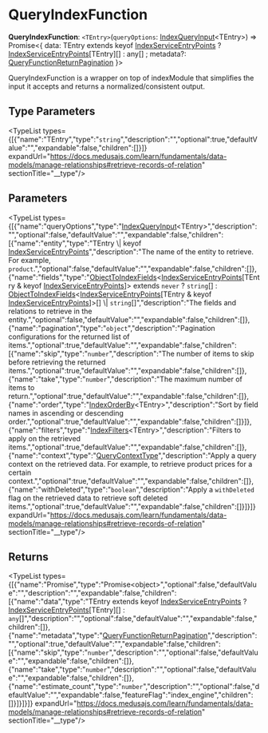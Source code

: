 
# QueryIndexFunction

 **QueryIndexFunction**: `<TEntry>`(`queryOptions`: [IndexQueryInput](../../../IndexTypes/types/types.IndexTypes.IndexQueryInput/page.mdx)&#60;TEntry&#62;) => Promise&#60;&#123; data: TEntry extends keyof [IndexServiceEntryPoints](../../../IndexTypes/interfaces/types.IndexTypes.IndexServiceEntryPoints/page.mdx) ? [IndexServiceEntryPoints](../../../IndexTypes/interfaces/types.IndexTypes.IndexServiceEntryPoints/page.mdx)[TEntry][] : any[] ; metadata?: [QueryFunctionReturnPagination](../../../IndexTypes/types/types.IndexTypes.QueryFunctionReturnPagination/page.mdx)  &#125;&#62;

QueryIndexFunction is a wrapper on top of indexModule
that simplifies the input it accepts and returns
a normalized/consistent output.

## Type Parameters

<TypeList types={[{"name":"TEntry","type":"`string`","description":"","optional":true,"defaultValue":"","expandable":false,"children":[]}]} expandUrl="https://docs.medusajs.com/learn/fundamentals/data-models/manage-relationships#retrieve-records-of-relation" sectionTitle="__type"/>

## Parameters

<TypeList types={[{"name":"queryOptions","type":"[IndexQueryInput](../../../IndexTypes/types/types.IndexTypes.IndexQueryInput/page.mdx)&#60;TEntry&#62;","description":"","optional":false,"defaultValue":"","expandable":false,"children":[{"name":"entity","type":"TEntry \\| keyof [IndexServiceEntryPoints](../../../IndexTypes/interfaces/types.IndexTypes.IndexServiceEntryPoints/page.mdx)","description":"The name of the entity to retrieve. For example, `product`.","optional":false,"defaultValue":"","expandable":false,"children":[]},{"name":"fields","type":"[ObjectToIndexFields](../../../IndexTypes/types/types.IndexTypes.ObjectToIndexFields/page.mdx)&#60;[IndexServiceEntryPoints](../../../IndexTypes/interfaces/types.IndexTypes.IndexServiceEntryPoints/page.mdx)[TEntry & keyof [IndexServiceEntryPoints](../../../IndexTypes/interfaces/types.IndexTypes.IndexServiceEntryPoints/page.mdx)]&#62; extends `never` ? `string`[] : [ObjectToIndexFields](../../../IndexTypes/types/types.IndexTypes.ObjectToIndexFields/page.mdx)&#60;[IndexServiceEntryPoints](../../../IndexTypes/interfaces/types.IndexTypes.IndexServiceEntryPoints/page.mdx)[TEntry & keyof [IndexServiceEntryPoints](../../../IndexTypes/interfaces/types.IndexTypes.IndexServiceEntryPoints/page.mdx)]&#62;[] \\| `string`[]","description":"The fields and relations to retrieve in the entity.","optional":false,"defaultValue":"","expandable":false,"children":[]},{"name":"pagination","type":"`object`","description":"Pagination configurations for the returned list of items.","optional":true,"defaultValue":"","expandable":false,"children":[{"name":"skip","type":"`number`","description":"The number of items to skip before retrieving the returned items.","optional":true,"defaultValue":"","expandable":false,"children":[]},{"name":"take","type":"`number`","description":"The maximum number of items to return.","optional":true,"defaultValue":"","expandable":false,"children":[]},{"name":"order","type":"[IndexOrderBy](../../../IndexTypes/types/types.IndexTypes.IndexOrderBy/page.mdx)&#60;TEntry&#62;","description":"Sort by field names in ascending or descending order.","optional":true,"defaultValue":"","expandable":false,"children":[]}]},{"name":"filters","type":"[IndexFilters](../../../IndexTypes/types/types.IndexTypes.IndexFilters/page.mdx)&#60;TEntry&#62;","description":"Filters to apply on the retrieved items.","optional":true,"defaultValue":"","expandable":false,"children":[]},{"name":"context","type":"[QueryContextType](../../../CommonTypes/types/types.CommonTypes.QueryContextType/page.mdx)","description":"Apply a query context on the retrieved data. For example, to retrieve product prices for a certain context.","optional":true,"defaultValue":"","expandable":false,"children":[]},{"name":"withDeleted","type":"`boolean`","description":"Apply a `withDeleted` flag on the retrieved data to retrieve soft deleted items.","optional":true,"defaultValue":"","expandable":false,"children":[]}]}]} expandUrl="https://docs.medusajs.com/learn/fundamentals/data-models/manage-relationships#retrieve-records-of-relation" sectionTitle="__type"/>

## Returns

<TypeList types={[{"name":"Promise","type":"Promise&#60;object&#62;","optional":false,"defaultValue":"","description":"","expandable":false,"children":[{"name":"data","type":"TEntry extends keyof [IndexServiceEntryPoints](../../../IndexTypes/interfaces/types.IndexTypes.IndexServiceEntryPoints/page.mdx) ? [IndexServiceEntryPoints](../../../IndexTypes/interfaces/types.IndexTypes.IndexServiceEntryPoints/page.mdx)[TEntry][] : `any`[]","description":"","optional":false,"defaultValue":"","expandable":false,"children":[]},{"name":"metadata","type":"[QueryFunctionReturnPagination](../../../IndexTypes/types/types.IndexTypes.QueryFunctionReturnPagination/page.mdx)","description":"","optional":true,"defaultValue":"","expandable":false,"children":[{"name":"skip","type":"`number`","description":"","optional":false,"defaultValue":"","expandable":false,"children":[]},{"name":"take","type":"`number`","description":"","optional":false,"defaultValue":"","expandable":false,"children":[]},{"name":"estimate_count","type":"`number`","description":"","optional":false,"defaultValue":"","expandable":false,"featureFlag":"index_engine","children":[]}]}]}]} expandUrl="https://docs.medusajs.com/learn/fundamentals/data-models/manage-relationships#retrieve-records-of-relation" sectionTitle="__type"/>
